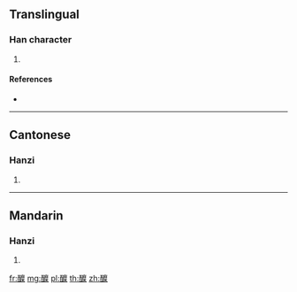 {{character info/new}}
==Translingual==

===Han character===
{{Han char|rn=164|rad=酉|as=17|sn=24|four=10694|canj=MWIDD}}

# {{defn|Han|sort=酉17}}

====References====
* {{Han ref|kx=1289.210|dkj=40096|dj=1789.300|hdz=63603.110|uh=91BE|ud=37310|bh=F8C7|bd=63687}}

----

==Cantonese==

===Hanzi===
{{yue-hanzi|jyut=|y=mei4}}

# {{defn|lang=yue|sort=酉17}}

----

==Mandarin==

===Hanzi===
{{cmn-hanzi|pin=[[mí]] ([[mi2]])|wg=mi<sup>2</sup>}}

# {{defn|lang=cmn|sort=酉17}}

[[fr:醾]]
[[mg:醾]]
[[pl:醾]]
[[th:醾]]
[[zh:醾]]